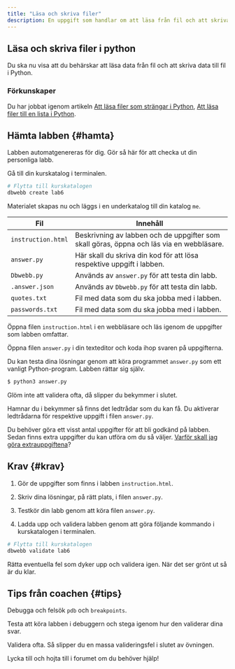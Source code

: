 ```yaml
---
title: "Läsa och skriva filer"
description: En uppgift som handlar om att läsa från fil och att skriva till fil.
---
```


## Läsa och skriva filer i python

Du ska nu visa att du behärskar att läsa data från fil och att skriva data till fil i Python.


### Förkunskaper

Du har jobbat igenom artikeln [Att läsa filer som strängar i Python](/website/laromaterial/övning/att-lasa-filer-i-python-strings), [Att läsa filer till en lista i Python](/website/laromaterial/övning/att-lasa-filer-i-python).



Hämta labben {#hamta}
-----------------------

Labben automatgenereras för dig. Gör så här för att checka ut din personliga labb.

Gå till din kurskatalog i terminalen.

```bash
# Flytta till kurskatalogen
dbwebb create lab6
```

Materialet skapas nu och läggs i en underkatalog till din katalog `me`.

| Fil                | Innehåll                                                              |
|--------------------|-----------------------------------------------------------------------|
| `instruction.html` | Beskrivning av labben och de uppgifter som skall göras, öppna och läs via en webbläsare.               |
| `answer.py`        | Här skall du skriva din kod för att lösa respektive uppgift i labben. |
| `Dbwebb.py`        | Används av `answer.py` för att testa din labb.                        |
| `.answer.json`     | Används av `Dbwebb.py` för att testa din labb.                        |
| `quotes.txt`       | Fil med data som du ska jobba med i labben.                        |
| `passwords.txt`    | Fil med data som du ska jobba med i labben.                        |

Öppna filen `instruction.html` i en webbläsare och läs igenom de uppgifter som labben omfattar.

Öppna filen `answer.py` i din texteditor och koda ihop svaren på uppgifterna.

Du kan testa dina lösningar genom att köra programmet `answer.py` som ett vanligt Python-program. Labben rättar sig själv.

```python
$ python3 answer.py
```

Glöm inte att validera ofta, då slipper du bekymmer i slutet.

Hamnar du i bekymmer så finns det ledtrådar som du kan få. Du aktiverar ledtrådarna för respektive uppgift i filen `answer.py`.

Du behöver göra ett visst antal uppgifter för att bli godkänd på labben. Sedan finns extra uppgifter du kan utföra om du så väljer. [Varför skall jag göra extrauppgiftena](kurser/faq/varfor-gora-extra-uppgifter)?



Krav {#krav}
-----------------------

1. Gör de uppgifter som finns i labben `instruction.html`.

2. Skriv dina lösningar, på rätt plats, i filen `answer.py`.

3. Testkör din labb genom att köra filen `answer.py`.

4. Ladda upp och validera labben genom att göra följande kommando i kurskatalogen i terminalen.

```bash
# Flytta till kurskatalogen
dbwebb validate lab6
```

Rätta eventuella fel som dyker upp och validera igen. När det ser grönt ut så är du klar.



Tips från coachen {#tips}
-----------------------

Debugga och felsök `pdb` och `breakpoints`.

Testa att köra labben i debuggern och stega igenom hur den validerar dina svar.

Validera ofta. Så slipper du en massa valideringsfel i slutet av övningen.

Lycka till och hojta till i forumet om du behöver hjälp!
